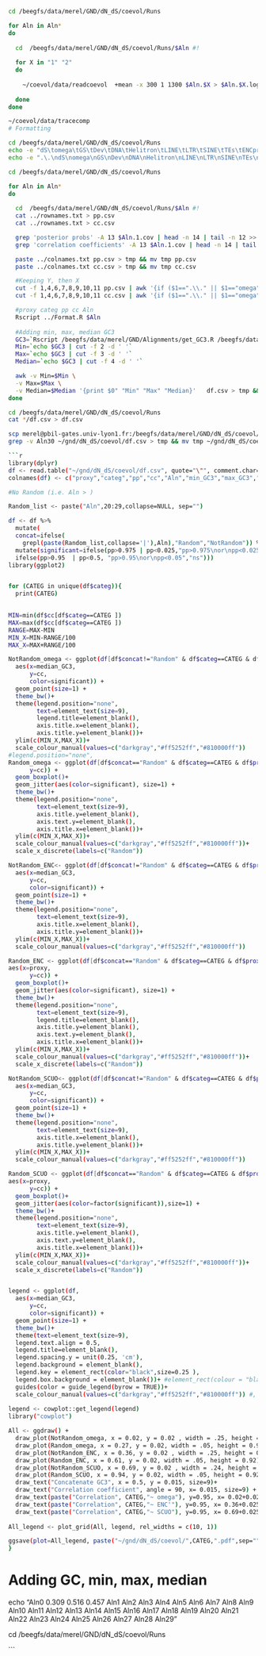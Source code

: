
```bash

cd /beegfs/data/merel/GND/dN_dS/coevol/Runs

for Aln in Aln*
do
  
  cd  /beegfs/data/merel/GND/dN_dS/coevol/Runs/$Aln #!
  
  for X in "1" "2"
  do
  
    ~/coevol/data/readcoevol  +mean -x 300 1 1300 $Aln.$X > $Aln.$X.log
    
  done
done

~/coevol/data/tracecomp
# Formatting

cd /beegfs/data/merel/GND/dN_dS/coevol/Runs
echo -e "dS\tomega\tGS\tDev\tDNA\tHelitron\tLINE\tLTR\tSINE\tTEs\tENCprime\tSCUO" > rownames.txt
echo -e ".\.\ndS\nomega\nGS\nDev\nDNA\nHelitron\nLINE\nLTR\nSINE\nTEs\nENCprime\nSCUO\n" > colnames.txt

cd /beegfs/data/merel/GND/dN_dS/coevol/Runs

for Aln in Aln*
do
  
  cd  /beegfs/data/merel/GND/dN_dS/coevol/Runs/$Aln #!
  cat ../rownames.txt > pp.csv
  cat ../rownames.txt > cc.csv

  grep 'posterior probs' -A 13 $Aln.1.cov | head -n 14 | tail -n 12 >> pp.csv
  grep 'correlation coefficients' -A 13 $Aln.1.cov | head -n 14 | tail -n 12 >> cc.csv

  paste ../colnames.txt pp.csv > tmp && mv tmp pp.csv
  paste ../colnames.txt cc.csv > tmp && mv tmp cc.csv

  #Keeping Y, then X
  cut -f 1,4,6,7,8,9,10,11 pp.csv | awk '{if ($1==".\\." || $1=="omega" || $1=="Dev" || $1=="ENCprime" || $1=="SCUO") print $0}' > tmp && mv tmp pp.csv
  cut -f 1,4,6,7,8,9,10,11 cc.csv | awk '{if ($1==".\\." || $1=="omega" || $1=="Dev" || $1=="ENCprime" || $1=="SCUO") print $0}' > tmp && mv tmp cc.csv

  #proxy categ pp cc Aln 
  Rscript ../Format.R $Aln
  
  #Adding min, max, median GC3
  GC3=`Rscript /beegfs/data/merel/GND/Alignments/get_GC3.R /beegfs/data/merel/GND/Alignments/$Aln.txt`
  Min=`echo $GC3 | cut -f 2 -d ' '`
  Max=`echo $GC3 | cut -f 3 -d ' '`
  Median=`echo $GC3 | cut -f 4 -d ' '`

  awk -v Min=$Min \
  -v Max=$Max \
  -v Median=$Median '{print $0" "Min" "Max" "Median}'   df.csv > tmp && mv tmp df.csv
done

cd /beegfs/data/merel/GND/dN_dS/coevol/Runs
cat */df.csv > df.csv

scp merel@pbil-gates.univ-lyon1.fr:/beegfs/data/merel/GND/dN_dS/coevol/Runs/df.csv ~/gnd/dN_dS/coevol/
grep -v Aln30 ~/gnd/dN_dS/coevol/df.csv > tmp && mv tmp ~/gnd/dN_dS/coevol/df.csv

```r
library(dplyr)
df <- read.table("~/gnd/dN_dS/coevol/df.csv", quote="\"", comment.char="")
colnames(df) <- c("proxy","categ","pp","cc","Aln","min_GC3","max_GC3","median_GC3")

#No Random (i.e. Aln > )

Random_list <- paste("Aln",20:29,collapse=NULL, sep="")

df <- df %>%
  mutate(
  concat=ifelse(
    grepl(paste(Random_list,collapse='|'),Aln),"Random","NotRandom")) %>%
  mutate(significant=ifelse(pp>0.975 | pp<0.025,"pp>0.975\nor\npp<0.025",
  ifelse(pp>0.95  | pp<0.5, "pp>0.95\nor\npp<0.05","ns")))
library(ggplot2)


for (CATEG in unique(df$categ)){
  print(CATEG)
  

MIN=min(df$cc[df$categ==CATEG ])
MAX=max(df$cc[df$categ==CATEG ])
RANGE=MAX-MIN
MIN_X=MIN-RANGE/100
MAX_X=MAX+RANGE/100

NotRandom_omega <- ggplot(df[df$concat!="Random" & df$categ==CATEG & df$proxy=="omega",],
  aes(x=median_GC3,
      y=cc,
      color=significant)) + 
  geom_point(size=1) +
  theme_bw()+
  theme(legend.position="none",
        text=element_text(size=9),
        legend.title=element_blank(),
        axis.title.x=element_blank(),
        axis.title.y=element_blank())+
  ylim(c(MIN_X,MAX_X))+
  scale_colour_manual(values=c("darkgray","#ff5252ff","#810000ff"))
#legend.position="none",
Random_omega <- ggplot(df[df$concat=="Random" & df$categ==CATEG & df$proxy=="omega",],           aes(x=proxy,
      y=cc)) + 
  geom_boxplot()+
  geom_jitter(aes(color=significant), size=1) +
  theme_bw()+
  theme(legend.position="none",
        text=element_text(size=9),
        axis.title.y=element_blank(),
        axis.text.y=element_blank(),
        axis.title.x=element_blank())+
  ylim(c(MIN_X,MAX_X))+
  scale_colour_manual(values=c("darkgray","#ff5252ff","#810000ff"))+
  scale_x_discrete(labels=c("Random"))

NotRandom_ENC<- ggplot(df[df$concat!="Random" & df$categ==CATEG & df$proxy=="ENCprime",],
  aes(x=median_GC3,
      y=cc,
      color=significant)) + 
  geom_point(size=1) +
  theme_bw()+
  theme(legend.position="none",
        text=element_text(size=9),
        axis.title.x=element_blank(),
        axis.title.y=element_blank())+
  ylim(c(MIN_X,MAX_X))+
  scale_colour_manual(values=c("darkgray","#ff5252ff","#810000ff"))

Random_ENC <- ggplot(df[df$concat=="Random" & df$categ==CATEG & df$proxy=="ENCprime",],
aes(x=proxy,
      y=cc)) + 
  geom_boxplot()+
  geom_jitter(aes(color=significant), size=1) +
  theme_bw()+
  theme(legend.position="none",
        text=element_text(size=9),
        legend.title=element_blank(),
        axis.title.y=element_blank(),
        axis.text.y=element_blank(),
        axis.title.x=element_blank())+
  ylim(c(MIN_X,MAX_X))+
  scale_colour_manual(values=c("darkgray","#ff5252ff","#810000ff"))+
  scale_x_discrete(labels=c("Random"))

NotRandom_SCUO<- ggplot(df[df$concat!="Random" & df$categ==CATEG & df$proxy=="SCUO",],
  aes(x=median_GC3,
      y=cc,
      color=significant)) + 
  geom_point(size=1) +
  theme_bw()+
  theme(legend.position="none",
        text=element_text(size=9),
        axis.title.x=element_blank(),
        axis.title.y=element_blank())+
  ylim(c(MIN_X,MAX_X))+
  scale_colour_manual(values=c("darkgray","#ff5252ff","#810000ff"))

Random_SCUO <- ggplot(df[df$concat=="Random" & df$categ==CATEG & df$proxy=="SCUO",],
aes(x=proxy,
      y=cc)) + 
  geom_boxplot()+
  geom_jitter(aes(color=factor(significant)),size=1) +
  theme_bw()+
  theme(legend.position="none",
        text=element_text(size=9),
        axis.title.y=element_blank(),
        axis.text.y=element_blank(),
        axis.title.x=element_blank())+
  ylim(c(MIN_X,MAX_X))+
  scale_colour_manual(values=c("darkgray","#ff5252ff","#810000ff"))+
  scale_x_discrete(labels=c("Random"))


legend <- ggplot(df,
  aes(x=median_GC3,
      y=cc,
      color=significant)) + 
  geom_point(size=1) +
  theme_bw()+
  theme(text=element_text(size=9),
  legend.text.align = 0.5,
  legend.title=element_blank(),
  legend.spacing.y = unit(0.25, 'cm'),
  legend.background = element_blank(),
  legend.key = element_rect(color="black",size=0.25 ),
  legend.box.background = element_blank())+ #element_rect(colour = "black", size=0.25)
  guides(color = guide_legend(byrow = TRUE))+
  scale_colour_manual(values=c("darkgray","#ff5252ff","#810000ff")) #, name="pp:"
  
legend <- cowplot::get_legend(legend)
library("cowplot")

All <- ggdraw() +
  draw_plot(NotRandom_omega, x = 0.02, y = 0.02 , width = .25, height = 0.92) +
  draw_plot(Random_omega, x = 0.27, y = 0.02, width = .05, height = 0.92) + 
  draw_plot(NotRandom_ENC, x = 0.36, y = 0.02 , width = .25, height = 0.92) +
  draw_plot(Random_ENC, x = 0.61, y = 0.02, width = .05, height = 0.92) +
  draw_plot(NotRandom_SCUO, x = 0.69, y = 0.02 , width = .24, height = 0.92) +
  draw_plot(Random_SCUO, x = 0.94, y = 0.02, width = .05, height = 0.92)+
  draw_text("Concatenate GC3", x = 0.5, y = 0.015, size=9)+
  draw_text("Correlation coefficient", angle = 90, x= 0.015, size=9) +
  draw_text(paste("Correlation", CATEG,"~ omega"), y=0.95, x= 0.02+0.025, hjust=0, size=9) +
  draw_text(paste("Correlation", CATEG,"~ ENC'"), y=0.95, x= 0.36+0.025, hjust=0, size=9) +
  draw_text(paste("Correlation", CATEG,"~ SCUO"), y=0.95, x= 0.69+0.025, hjust=0, size=9)
  
All_legend <- plot_grid(All, legend, rel_widths = c(10, 1))

ggsave(plot=All_legend, paste("~/gnd/dN_dS/coevol/",CATEG,".pdf",sep=""),width=20,height=10,units="cm")
}
```

# Adding GC, min, max, median
echo "Aln0 0.309 0.516 0.457
Aln1
Aln2
Aln3
Aln4
Aln5
Aln6
Aln7
Aln8
Aln9
Aln10
Aln11
Aln12
Aln13
Aln14
Aln15
Aln16
Aln17
Aln18
Aln19
Aln20
Aln21
Aln22
Aln23
Aln24
Aln25
Aln26
Aln27
Aln28
Aln29"


cd /beegfs/data/merel/GND/dN_dS/coevol/Runs



```
 
 